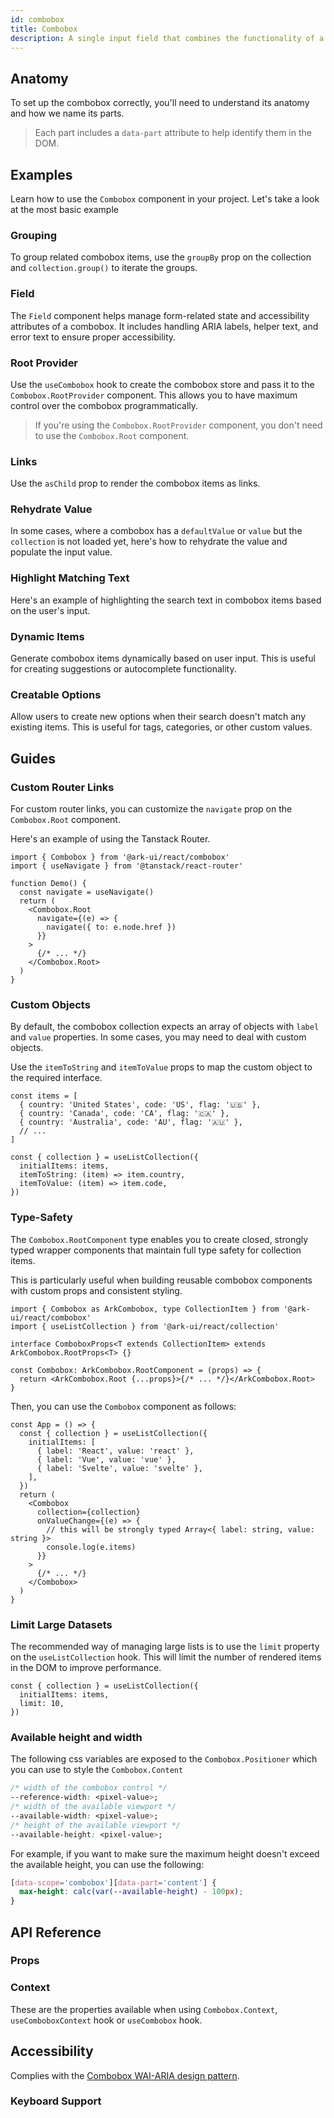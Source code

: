 ```yaml
---
id: combobox
title: Combobox
description: A single input field that combines the functionality of a select and input.
---
```


<ComponentPreview id="Combobox" />

## Anatomy

To set up the combobox correctly, you'll need to understand its anatomy and how we name its parts.

> Each part includes a `data-part` attribute to help identify them in the DOM.

<Anatomy id="combobox" />

## Examples

Learn how to use the `Combobox` component in your project. Let's take a look at the most basic example

<Example id="basic" />

### Grouping

To group related combobox items, use the `groupBy` prop on the collection and `collection.group()` to iterate the
groups.

<Example id="grouping" />

### Field

The `Field` component helps manage form-related state and accessibility attributes of a combobox. It includes handling
ARIA labels, helper text, and error text to ensure proper accessibility.

<Example id="with-field" />

### Root Provider

Use the `useCombobox` hook to create the combobox store and pass it to the `Combobox.RootProvider` component. This
allows you to have maximum control over the combobox programmatically.

<Example id="root-provider" />

> If you're using the `Combobox.RootProvider` component, you don't need to use the `Combobox.Root` component.

### Links

Use the `asChild` prop to render the combobox items as links.

<Example id="links" />

### Rehydrate Value

In some cases, where a combobox has a `defaultValue` or `value` but the `collection` is not loaded yet, here's how to
rehydrate the value and populate the input value.

<Example id="rehydrate-value" />

### Highlight Matching Text

Here's an example of highlighting the search text in combobox items based on the user's input.

<Example id="with-highlight" />

### Dynamic Items

Generate combobox items dynamically based on user input. This is useful for creating suggestions or autocomplete
functionality.

<Example id="dynamic" />

### Creatable Options

Allow users to create new options when their search doesn't match any existing items. This is useful for tags,
categories, or other custom values.

<Example id="creatable" />

<Example id="custom-object" />

## Guides

### Custom Router Links

For custom router links, you can customize the `navigate` prop on the `Combobox.Root` component.

Here's an example of using the Tanstack Router.

```tsx
import { Combobox } from '@ark-ui/react/combobox'
import { useNavigate } from '@tanstack/react-router'

function Demo() {
  const navigate = useNavigate()
  return (
    <Combobox.Root
      navigate={(e) => {
        navigate({ to: e.node.href })
      }}
    >
      {/* ... */}
    </Combobox.Root>
  )
}
```

### Custom Objects

By default, the combobox collection expects an array of objects with `label` and `value` properties. In some cases, you
may need to deal with custom objects.

Use the `itemToString` and `itemToValue` props to map the custom object to the required interface.

```tsx
const items = [
  { country: 'United States', code: 'US', flag: '🇺🇸' },
  { country: 'Canada', code: 'CA', flag: '🇨🇦' },
  { country: 'Australia', code: 'AU', flag: '🇦🇺' },
  // ...
]

const { collection } = useListCollection({
  initialItems: items,
  itemToString: (item) => item.country,
  itemToValue: (item) => item.code,
})
```

### Type-Safety

The `Combobox.RootComponent` type enables you to create closed, strongly typed wrapper components that maintain full
type safety for collection items.

This is particularly useful when building reusable combobox components with custom props and consistent styling.

```tsx
import { Combobox as ArkCombobox, type CollectionItem } from '@ark-ui/react/combobox'
import { useListCollection } from '@ark-ui/react/collection'

interface ComboboxProps<T extends CollectionItem> extends ArkCombobox.RootProps<T> {}

const Combobox: ArkCombobox.RootComponent = (props) => {
  return <ArkCombobox.Root {...props}>{/* ... */}</ArkCombobox.Root>
}
```

Then, you can use the `Combobox` component as follows:

```tsx
const App = () => {
  const { collection } = useListCollection({
    initialItems: [
      { label: 'React', value: 'react' },
      { label: 'Vue', value: 'vue' },
      { label: 'Svelte', value: 'svelte' },
    ],
  })
  return (
    <Combobox
      collection={collection}
      onValueChange={(e) => {
        // this will be strongly typed Array<{ label: string, value: string }>
        console.log(e.items)
      }}
    >
      {/* ... */}
    </Combobox>
  )
}
```

### Limit Large Datasets

The recommended way of managing large lists is to use the `limit` property on the `useListCollection` hook. This will
limit the number of rendered items in the DOM to improve performance.

```tsx {3}
const { collection } = useListCollection({
  initialItems: items,
  limit: 10,
})
```

### Available height and width

The following css variables are exposed to the `Combobox.Positioner` which you can use to style the `Combobox.Content`

```css
/* width of the combobox control */
--reference-width: <pixel-value>;
/* width of the available viewport */
--available-width: <pixel-value>;
/* height of the available viewport */
--available-height: <pixel-value>;
```

For example, if you want to make sure the maximum height doesn't exceed the available height, you can use the following:

```css
[data-scope='combobox'][data-part='content'] {
  max-height: calc(var(--available-height) - 100px);
}
```

## API Reference

### Props

<ComponentTypes id="combobox" />

### Context

These are the properties available when using `Combobox.Context`, `useComboboxContext` hook or `useCombobox` hook.

<ContextType id="combobox" />

## Accessibility

Complies with the [Combobox WAI-ARIA design pattern](https://www.w3.org/WAI/ARIA/apg/patterns/combobox/).

### Keyboard Support

<KeyBindingsTable id="combobox" />
